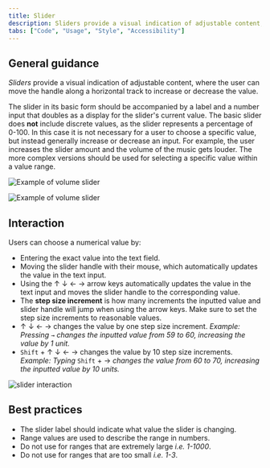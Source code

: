 ```yaml
---
title: Slider
description: Sliders provide a visual indication of adjustable content, where the user can move the handle along a horizontal track to increase or decrease the value.
tabs: ["Code", "Usage", "Style", "Accessibility"]
---
```


## General guidance

_Sliders_ provide a visual indication of adjustable content, where the user can move the handle along a horizontal track to increase or decrease the value.

The slider in its basic form should be accompanied by a label and a number input that doubles as a display for the slider's current value. The basic slider does **not** include discrete values, as the slider represents a percentage of 0-100. In this case it is not necessary for a user to choose a specific value, but instead generally increase or decrease an input. For example, the user increases the slider amount and the volume of the music gets louder. The more complex versions should be used for selecting a specific value within a value range.

<Row>
<Column colLg={8}>

![Example of volume slider](images/slider-usage-1.png)

</Column>
</Row>

<Row>
<Column colLg={8}>

![Example of volume slider](images/slider-usage-1.png)

</Column>
</Row>

## Interaction

Users can choose a numerical value by:

- Entering the exact value into the text field.
- Moving the slider handle with their mouse, which automatically updates the value in the text input.
- Using the ↑ ↓ ← → arrow keys automatically updates the value in the text input and moves the slider handle to the corresponding value.
- The **step size increment** is how many increments the inputted value and slider handle will jump when using the arrow keys. Make sure to set the step size increments to reasonable values.
- ↑ ↓ ← → changes the value by one step size increment. _Example: Pressing `→` changes the inputted value from 59 to 60, increasing the value by 1 unit._
- `Shift` + ↑ ↓ ← → changes the value by 10 step size increments. _Example: Typing_ `Shift` + → _changes the value from 60 to 70, increasing the inputted value by 10 units._

<Row>
<Column colLg={8}>

![slider interaction](images/slider-usage-animation-1.gif)

</Column>
</Row>

## Best practices

- The slider label should indicate what value the slider is changing.
- Range values are used to describe the range in numbers.
- Do not use for ranges that are extremely large _i.e. 1-1000_.
- Do not use for ranges that are too small _i.e. 1-3_.
